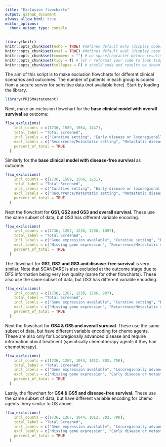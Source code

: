 ```yaml
---
title: "Exclusion flowcharts"
output: github_document
always_allow_html: true
editor_options: 
  chunk_output_type: console
---
```


```r
library(knitr)
knitr::opts_chunk$set(echo = TRUE) #defines default echo (display code)
knitr::opts_chunk$set(eval = TRUE) #defines default eval (display result of code)
knitr::opts_chunk$set(comment = "") # no space/character before results (e.g. in tables)
knitr::opts_chunk$set(tidy = T) # let r reformat your code to look tidy in the output
knitr::opts_chunk$set(collapse = F) # should code and results be shown in the same chunk (=T) or be split in several chunks in the document (=F)
```

The aim of this script is to make exclusion flowcharts for different clinical scenarios and outcomes. The number of patients in each group is copied from a secure server for sensitive data (not available here). Start by loading the library.

```r
library(PRISMAstatement)
```

Next, make an exclusion flowchart for the **base clinical model with overall survival** as outcome:

```r
flow_exclusions(
    incl_counts = c(1736, 1589, 1564, 1447),
    total_label = "Total Screened",
    incl_labels = c("Curative setting", "Early disease or locoregionally advanced disease", "Outcome available"),
    excl_labels = c("Recurrence/Metastatic setting", "Metastatic disease", "Missing outcome"),
    percent_of_total = TRUE
  )

```

Similarly for the **base clinical model with disease-free survival** as outcome:

```r
flow_exclusions(
    incl_counts = c(1736, 1589, 1564, 1251),
    total_label = "Total Screened",
    incl_labels = c("Curative setting", "Early disease or locoregionally advanced disease", "Outcome available"),
    excl_labels = c("Recurrence/Metastatic setting", "Metastatic disease", "Missing outcome"),
    percent_of_total = TRUE
  )

```

Next the flowchart for **GS1, GS2 and GS3 and overall survival**. These use the same subset of data, but GS3 has different variable encoding. 

```r
flow_exclusions(
    incl_counts = c(1736, 1267, 1230, 1206, 1097),
    total_label = "Total Screened",
    incl_labels = c("Gene expression available", "Curative setting", "Early disease or locoregionally advanced disease", "Outcome available"),
    excl_labels = c("Missing gene expression", "Recurrence/Metastatic setting", "Metastatic disease", "Missing outcome"),
    percent_of_total = TRUE
  )

```

The flowchart for **GS1, GS2 and GS3 and disease-free survival** is very similar. Note that SCANDARE is also excluded at the outcome stage due to DFS information being very low quality (same for other flowcharts). These also use the same subset of data, but GS3 has different variable encoding. 

```r
flow_exclusions(
    incl_counts = c(1736, 1267, 1230, 1206, 907),
    total_label = "Total Screened",
    incl_labels = c("Gene expression available", "Curative setting", "Early disease or locoregionally advanced disease", "Outcome available"),
    excl_labels = c("Missing gene expression", "Recurrence/Metastatic setting", "Metastatic disease", "Missing outcome"),
    percent_of_total = TRUE
  )

```

Next the flowchart for **GS4 & GS5 and overall survival**. These use the same subset of data, but have different variable encoding for chemo agents. These are also only for Locoregionally advanced disease and require information about treatment (specifically chemotherapy agents if they had chemotherapy). 

```r
flow_exclusions(
    incl_counts = c(1736, 1267, 1044, 1012, 802, 750),
    total_label = "Total Screened",
    incl_labels = c("Gene expression available", "Locoregionally advanced disease", "Curative setting", "Treatment information available", "Outcome available"),
    excl_labels = c("Missing gene expression", "Early disease or metastatic disease", "Recurrence/Metastatic setting", "Missing treatment information", "Missing outcome"),
    percent_of_total = TRUE
  )

```


Lastly, the flowchart for **GS4 & GS5 and disease-free survival**. These use the same subset of data, but have different variable encoding for chemo agents. Very similar to OS above.  

```r
flow_exclusions(
    incl_counts = c(1736, 1267, 1044, 1012, 802, 700),
    total_label = "Total Screened",
    incl_labels = c("Gene expression available", "Locoregionally advanced disease", "Curative setting", "Treatment information available", "Outcome available"),
    excl_labels = c("Missing gene expression", "Early disease or metastatic disease", "Recurrence/Metastatic setting", "Missing treatment information", "Missing outcome"),
    percent_of_total = TRUE
  )

```


